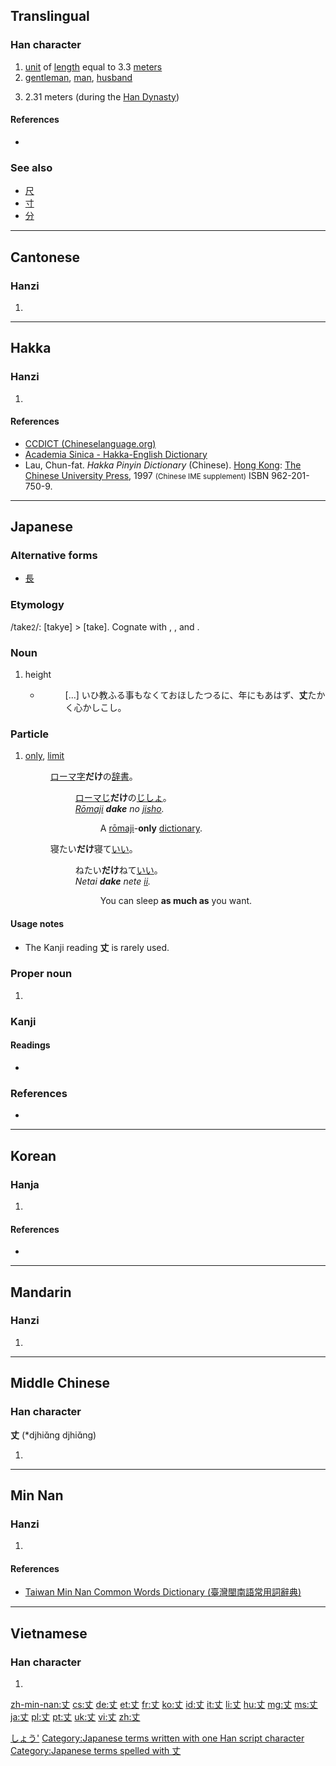 {{also|大}}
==Translingual==

===Han character===
{{Han char|rn=1|rad=一|as=02|sn=3|four=5000<sub>0</sub>|canj=十大 (JK)}}

# [[unit]] of [[length]] equal to 3.3 [[meter]]s
# [[gentleman]], [[man]], [[husband]]
# {{context|archaic|lang=mul}} 2.31 meters (during the [[w:Han Dynasty|Han Dynasty]])

====References====
* {{Han ref|kx=0076.040|dkj=00011|dj=0137.080|hdz=10009.020|uh=4E08|ud=19976|bh=A456|bd=42070}}

===See also===
* [[尺]] 
* [[寸]]
* [[分]]

----

==Cantonese==

===Hanzi===
{{yue-hanzi|jyut=[[zoeng6]]|y=jeung6}}

# {{defn|lang=yue|sort=一02}}

----

==Hakka==

===Hanzi===
{{hak-hanzi|poj=chhòng|gd=tsh'ong<sup>5</sup> [Meixian], ch'ong<sup>6</sup> [Hailu], ts'ong<sup>5</sup> [Siyan, Hong Kong], ts'ong<sup>3</sup> [Bao'an, Dongguan], ch'ong<sup>5</sup> [Kwangtung]|hpy=cong1, cong4}}

# {{defn|lang=hak|sort=一02}}

====References====
*[http://www.chineselanguage.org/dictionaries/?mode=view&module=chardict&query=%E4%B8%88 CCDICT (Chineselanguage.org)]
*[http://minhakka.ling.sinica.edu.tw/bkg/hakyin/search.php?DETAIL=1&LIMIT=id=2865&dbname=su_tian_1&graph=2 Academia Sinica - Hakka-English Dictionary]
*Lau, Chun-fat. ''Hakka Pinyin Dictionary'' (Chinese). [[Hong Kong]]: [[w:Chinese University of Hong Kong|The Chinese University Press]], 1997 <small>(Chinese IME supplement)</small> ISBN 962-201-750-9.

----

==Japanese==

===Alternative forms===
* [[長]]

===Etymology===

/take<small>2</small>/: [takye] > [take]. Cognate with {{term|高|taka|height}}, {{term|高い|takai|high}}, and {{term|長ける|takeru|to be high}}.

===Noun===
{{ja-noun|k|hira=たけ|rom=take}}

# height
#* {{RQ:Utsubo Monogatari|Toshikage}}
#*: [...] いひ教ふる事もなくておほしたつるに、年にもあはず、'''丈'''たかく心かしこし。

===Particle===
{{ja-pos|k|particle|rom=dake|hira=だけ|hidx=たけ'}}
# [[only]], [[limit]]
#: [[ローマ字]]'''だけ'''の[[辞書]]。
#:: [[ローマじ]]'''だけ'''の[[じしょ]]。
#:: ''[[rōmaji|Rōmaji]] '''dake''' no [[jisho]].''
#::: A [[rōmaji]]-'''only''' [[dictionary]].
#: 寝たい'''だけ'''寝て[[いい]]。
#::ねたい'''だけ'''ねて[[いい]]。
#::''Netai '''dake''' nete [[ii]].''
#::: You can sleep '''as much as''' you want.

====Usage notes====
*The Kanji reading '''丈''' is rarely used.

===Proper noun===
{{ja-pos|k|proper|hira=じょう|rom=Jō|hidx=しょう'}}

# {{given name|male|lang=ja}}

[[Category:Japanese male given names|しょう']]

===Kanji===
{{ja-kanji|grade=c|rs=一02}}

====Readings====
* {{ja-readings|on=[[じょう]] (''jō''), [[ちょう]] (''chō'')|kun=[[たけ]] (''take''), [[だけ]] (''dake'')}}

===References===
* {{R:Utsubo Monogatari 1}}

[[Category:Japanese terms written with one Han script character]]
[[Category:Japanese terms spelled with 丈]]

----

==Korean==

===Hanja===
{{ko-hanja|hangeul=장|rv=jang|mr=chang|y=cang|eumhun=어른|ehrv=eoleun|ehmr=ǒrǔn|ehy=}}

# {{defn|lang=ko|sort=一02}}

====References====
* {{Hanja ref|nav=11111}}

----

==Mandarin==

===Hanzi===
{{cmn-hanzi|pin=[[zhàng]] ([[zhang4]])|wg=chang<sup>4</sup>}}

# {{defn|lang=cmn|sort=一02}}

----

==Middle Chinese==

===Han character===
'''丈''' (*djhiɑ̌ng djhiɑ̌ng)

# {{defn|lang=ltc|sort=一02}}

----

==Min Nan==

===Hanzi===
{{nan-hanzi|poj=tiōng, tiūnn, tn̄g}}

# {{defn|lang=nan|sort=一02}}

====References====
*[http://twblg.dict.edu.tw/holodict_new/index.html Taiwan Min Nan Common Words Dictionary (臺灣閩南語常用詞辭典)]

----

==Vietnamese==

===Han character===
{{vi-hantu|[[trượng]]|rs=一02}}

# {{defn|lang=vi|sort=一02}}

[[zh-min-nan:丈]]
[[cs:丈]]
[[de:丈]]
[[et:丈]]
[[fr:丈]]
[[ko:丈]]
[[id:丈]]
[[it:丈]]
[[li:丈]]
[[hu:丈]]
[[mg:丈]]
[[ms:丈]]
[[ja:丈]]
[[pl:丈]]
[[pt:丈]]
[[uk:丈]]
[[vi:丈]]
[[zh:丈]]